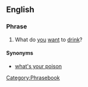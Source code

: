 ==English==

===Phrase===
{{infl|en|phrase|head=[[what|What]][[-'s|'s]] [[yours]]?}}

# {{informal}} What do [[you]] [[want]] to [[drink]]?

====Synonyms====
* [[what's your poison]]
[[Category:Phrasebook]]